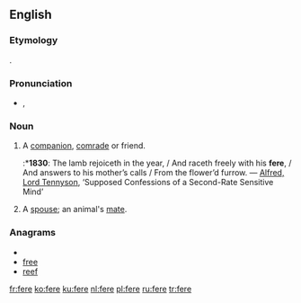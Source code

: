 ==English==

===Etymology===
{{etyl|ang}} {{term|gefera|ġefēra|lang=ang}}.

===Pronunciation===
* {{IPA|/fɪə/}}, {{SAMPA|/fI@/}}

===Noun===
{{en-noun}}

# {{archaic}} A [[companion]], [[comrade]] or friend.
#:*'''1830''': The lamb rejoiceth in the year, / And raceth freely with his '''fere''', / And answers to his mother’s calls / From the flower’d furrow. — [[w:Alfred_Tennyson%2C_1st_Baron_Tennyson|Alfred, Lord Tennyson]], ‘Supposed Confessions of a Second-Rate Sensitive Mind’
# {{archaic}} A [[spouse]]; an animal's [[mate]].

===Anagrams===
* {{alphagram|eefr}}
* [[free]]
* [[reef]]

[[fr:fere]]
[[ko:fere]]
[[ku:fere]]
[[nl:fere]]
[[pl:fere]]
[[ru:fere]]
[[tr:fere]]